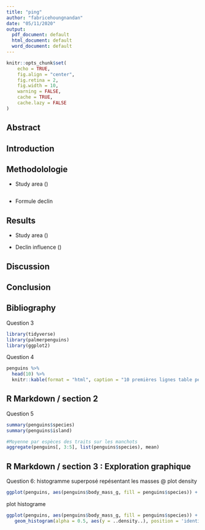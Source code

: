 ```yaml
---
title: "ping"
author: "fabricehoungnandan"
date: "05/11/2020"
output:
  pdf_document: default
  html_document: default
  word_document: default
---
```


```r
knitr::opts_chunk$set(
	echo = TRUE,
	fig.align = "center",
	fig.retina = 2,
	fig.width = 10,
	warning = FALSE,
	cache = TRUE,
	cache.lazy = FALSE
)
```

## Abstract  
## Introduction 
## Methodolologie 
* Study area ()
```bash

```

* Formule declin 


## Results 
* Study area ()


* Declin influence ()


## Discussion 

## Conclusion
## Bibliography 



Question 3
```r
library(tidyverse)
library(palmerpenguins)
library(ggplot2)
````

Question 4
```r
penguins %>% 
  head(10) %>% 
  knitr::kable(format = "html", caption = "10 premières lignes table penguins")
````

## R Markdown / section 2
Question 5 
```r
summary(penguins$species)
summary(penguins$island)

#Moyenne par espèces des traits sur les manchots
aggregate(penguins[, 3:5], list(penguins$species), mean)
````

## R Markdown / section 3 : Exploration graphique 
Question 6:  histogramme superposé repésentant les masses @ plot density
```r
ggplot(penguins, aes(penguins$body_mass_g, fill = penguins$species)) + geom_density(alpha = 0.2)
````

plot histograme 
```r
ggplot(penguins, aes(penguins$body_mass_g, fill = penguins$species)) + 
   geom_histogram(alpha = 0.5, aes(y = ..density..), position = 'identity')
````














